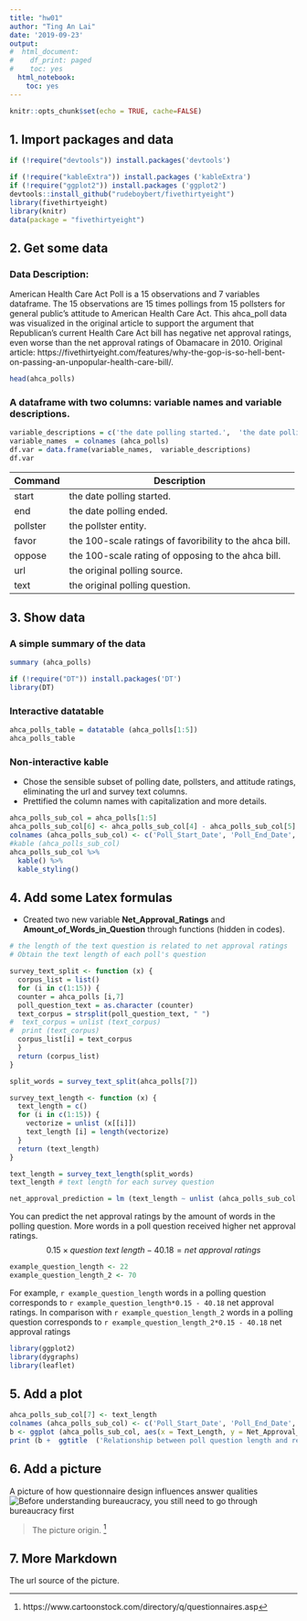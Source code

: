 ```yaml
---
title: "hw01"
author: "Ting An Lai"
date: '2019-09-23'
output:
#  html_document:
#    df_print: paged
#    toc: yes
  html_notebook:
    toc: yes
---
```

```r
knitr::opts_chunk$set(echo = TRUE, cache=FALSE)
```


##  1. Import packages and data
```r
if (!require("devtools")) install.packages('devtools')

if (!require("kableExtra")) install.packages ('kableExtra')
if (!require("ggplot2")) install.packages ('ggplot2')
devtools::install_github("rudeboybert/fivethirtyeight")
library(fivethirtyeight)
library(knitr)
data(package = "fivethirtyeight")
```

## 2. Get some data
### Data Description:
American Health Care Act Poll is a 15 observations and 7 variables dataframe. The 15 observations are 15 times pollings from 15 pollsters for general public's attitude to American Health Care Act. This ahca_poll data was visualized in the original article to support the argument that Republican's current Health Care Act bill has negative net approval ratings, even worse than the net approval ratings of Obamacare in 2010. Original article: https://fivethirtyeight.com/features/why-the-gop-is-so-hell-bent-on-passing-an-unpopular-health-care-bill/.

```r
head(ahca_polls)
```

### A dataframe with two columns: variable names and variable descriptions.
```r
variable_descriptions = c('the date polling started.',  'the date polling ended.', 'the pollster entity.', 'the 100-scale ratings of favoribility to the ahca bill.', 'the 100-scale rating  of opposing  to the  ahca bill.', 'the original polling source.', 'the original polling question.')
variable_names  = colnames (ahca_polls)
df.var = data.frame(variable_names,  variable_descriptions)
df.var
```

| Command | Description |
| --- | --- |
| start | the date polling started. |
| end | the date polling ended. |
| pollster | the pollster entity. |
| favor | the 100-scale ratings of favoribility to the ahca bill. |
| oppose | the 100-scale rating  of opposing  to the  ahca bill. |
| url | the original polling source. |
| text | the original polling question. |



## 3. Show data

### A simple summary of the data
```r
summary (ahca_polls)
```

```r
if (!require("DT")) install.packages('DT')
library(DT)
```


### Interactive datatable

```r
ahca_polls_table = datatable (ahca_polls[1:5])
ahca_polls_table
```

### Non-interactive kable
* Chose the sensible subset of polling date, pollsters, and attitude ratings, eliminating the url and survey text columns.
* Prettified the column names with capitalization and more details.

```r
ahca_polls_sub_col = ahca_polls[1:5]
ahca_polls_sub_col[6] <- ahca_polls_sub_col[4] - ahca_polls_sub_col[5]
colnames (ahca_polls_sub_col) <- c('Poll_Start_Date', 'Poll_End_Date', 'Pollster_Entity', 'Favor_Attitude', 'Oppose_Attitude', 'Net_Approval_Ratings')
#kable (ahca_polls_sub_col)
ahca_polls_sub_col %>%
  kable() %>%
  kable_styling()
```

## 4. Add some Latex formulas
* Created two new variable **Net_Approval_Ratings** and **Amount_of_Words_in_Question** through functions (hidden in codes).
```r
# the length of the text question is related to net approval ratings 
# Obtain the text length of each poll's question 

survey_text_split <- function (x) {
  corpus_list = list()
  for (i in c(1:15)) {
  counter = ahca_polls [i,7]
  poll_question_text = as.character (counter)
  text_corpus = strsplit(poll_question_text, " ")
#  text_corpus = unlist (text_corpus)
#  print (text_corpus)
  corpus_list[i] = text_corpus
  }
  return (corpus_list)
}

split_words = survey_text_split(ahca_polls[7])

survey_text_length <- function (x) {
  text_length = c()
  for (i in c(1:15)) {
    vectorize = unlist (x[[i]])
    text_length [i] = length(vectorize)
  }
  return (text_length)
}

text_length = survey_text_length(split_words)
text_length # text length for each survey question

net_approval_prediction = lm (text_length ~ unlist (ahca_polls_sub_col[6]))

```

You can predict the net approval ratings by the amount of words in the polling question. More words in a poll question received higher net approval ratings. 
$$ 0.15 \times question \ text \ length - 40.18 = net \ approval \ ratings$$
```r
example_question_length <- 22
example_question_length_2 <- 70
```
For example, `r example_question_length` words in a polling question corresponds to `r example_question_length*0.15 - 40.18` net approval ratings.
In comparison with `r example_question_length_2` words in a polling question corresponds to `r example_question_length_2*0.15 - 40.18` net approval ratings


```r
library(ggplot2)
library(dygraphs)
library(leaflet)
```

## 5. Add a plot
```r
ahca_polls_sub_col[7] <- text_length
colnames (ahca_polls_sub_col) <- c('Poll_Start_Date', 'Poll_End_Date', 'Pollster_Entity', 'Favor_Attitude', 'Oppose_Attitude', 'Net_Approval_Ratings', 'Text_Length')
b <- ggplot (ahca_polls_sub_col, aes(x = Text_Length, y = Net_Approval_Ratings ))  + geom_point()
print (b +  ggtitle  ('Relationship between poll question length and response attitude') + labs (y  = "Net Approval Ratings  (favor-oppose)",  x  =  "Words in a poll question"))

```


## 6. Add a picture
A picture of how questionnaire design influences answer qualities
![Before understanding bureaucracy, you still need to go through bureaucracy first](image/long_survey.jpg)

>  The picture origin.
^[https://www.cartoonstock.com/directory/q/questionnaires.asp]

## 7. More Markdown
The url source of the picture.





